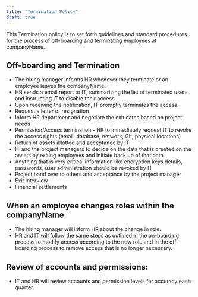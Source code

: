 ```yaml
---
title: "Termination Policy"
draft: true
---
```


This Termination policy is to set forth guidelines and standard procedures for the process of off-boarding and terminating employees at companyName. 

## Off-boarding and Termination

- The hiring manager informs HR whenever they terminate or an employee leaves the companyName.
- HR sends a email report to IT, summarizing the list of terminated users and instructing IT to disable their access.
- Upon receiving the notification, IT promptly terminates the access.
- Request a letter of resignation
- Inform HR department and negotiate the exit dates based on project needs
- Permission/Access termination - HR to immediately request IT to revoke the access rights (email, database, network, Git, physical locations)
- Return of assets allotted and acceptance by IT
- IT and the project managers to decide on the data that is created on the assets by exiting employees and initiate back up of that data
- Anything that is very critical information like encryption keys details, passwords, user administration should be revoked by IT
- Project hand over to others and acceptance by the project manager
- Exit interview
- Financial settlements

## When an employee changes roles within the companyName

- The hiring manager will inform HR about the change in role.
- HR and IT will follow the same steps as outlined in the on-boarding process to modify access according to the new role and in the off-boarding process to remove access that is no longer necessary.

## Review of accounts and permissions:

- IT and HR will review accounts and permission levels for accuracy each quarter.